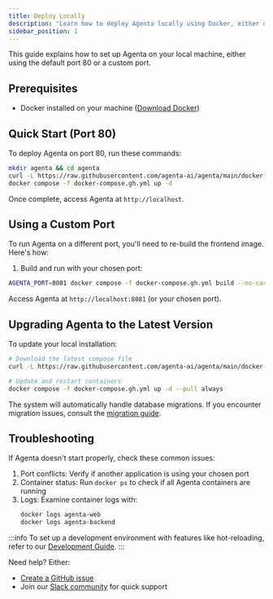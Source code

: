 ```yaml
---
title: Deploy Locally
description: "Learn how to deploy Agenta locally using Docker, either on port 80 or a custom port. Step-by-step guide covering installation, configuration, troubleshooting, and version updates"
sidebar_position: 1
---
```


This guide explains how to set up Agenta on your local machine, either using the default port 80 or a custom port.

## Prerequisites

- Docker installed on your machine ([Download Docker](https://docs.docker.com/get-docker/))

## Quick Start (Port 80)

To deploy Agenta on port 80, run these commands:

```bash
mkdir agenta && cd agenta
curl -L https://raw.githubusercontent.com/agenta-ai/agenta/main/docker-compose.gh.yml -o docker-compose.gh.yml
docker compose -f docker-compose.gh.yml up -d
```

Once complete, access Agenta at `http://localhost`.

## Using a Custom Port

To run Agenta on a different port, you'll need to re-build the frontend image. Here's how:

1. Build and run with your chosen port:
```bash
AGENTA_PORT=8081 docker compose -f docker-compose.gh.yml build --no-cache && AGENTA_PORT=8081 docker compose -f docker-compose.gh.yml up -d
```

Access Agenta at `http://localhost:8081` (or your chosen port).

## Upgrading Agenta to the Latest Version

To update your local installation:

```bash
# Download the latest compose file
curl -L https://raw.githubusercontent.com/agenta-ai/agenta/main/docker-compose.gh.yml -o docker-compose.gh.yml

# Update and restart containers
docker compose -f docker-compose.gh.yml up -d --pull always
```

The system will automatically handle database migrations. If you encounter migration issues, consult the [migration guide](/self-host/migration/applying-schema-migration).

## Troubleshooting

If Agenta doesn't start properly, check these common issues:

1. Port conflicts: Verify if another application is using your chosen port
2. Container status: Run `docker ps` to check if all Agenta containers are running
3. Logs: Examine container logs with:
   ```bash
   docker logs agenta-web
   docker logs agenta-backend
   ```


:::info
To set up a development environment with features like hot-reloading, refer to our [Development Guide](/misc/contributing/development-mode).
::: 

Need help? Either:
- [Create a GitHub issue](https://github.com/Agenta-AI/agenta/issues/new/choose)
- Join our [Slack community](https://join.slack.com/t/agenta-hq/shared_invite/zt-2yewk6o2b-DmhyA4h_lkKwecDtIsj1AQ) for quick support


